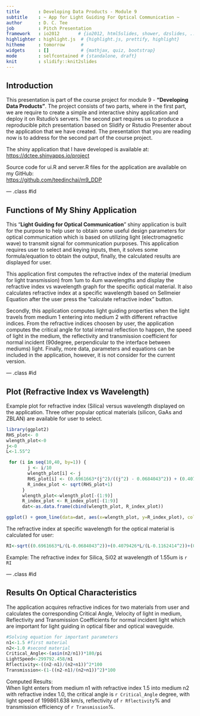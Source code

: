 ```yaml
---
title       : Developing Data Products - Module 9
subtitle    : ~ App for Light Guiding For Optical Communication ~
author      : D. C. Tee
job         : Pitch Presentation
framework   : io2012       # {io2012, html5slides, shower, dzslides, ...}
highlighter : highlight.js  # {highlight.js, prettify, highlight}
hitheme     : tomorrow      # 
widgets     : []            # {mathjax, quiz, bootstrap}
mode        : selfcontained # {standalone, draft}
knit        : slidify::knit2slides
---
```


## Introduction
This presentation is part of the course project for module 9 - **"Developing Data Products"**. The project consists of two parts, where in the first part, we are require to create a simple and interactive shiny application and deploy it on Rstudio's servers. The second part requires us to produce a reproducible pitch presentation based on Slidify or Rstudio Presenter about the application that we have created. The presentation that you are reading now is to address for the second part of the course project.  

The shiny application that I have developed is available at:  
<https://dctee.shinyapps.io/project>  

Source code for ui.R and server.R files for the application are available on my GitHub:  
<https://github.com/teedinchai/m9_DDP>  

--- .class #id 

## Functions of My Shiny Application

This "**Light Guiding for Optical Communication**" shiny application is built for the purpose to help user to obtain some useful design parameters for optical communication which is based on utilizing light (electromagnetic wave) to transmit signal for communication purposes. This application requires user to select and keying inputs, then, it solves some formula/equation to obtain the output, finally, the calculated results are displayed for user.

This application first computes the refractive index of the material (medium for light transmission) from 1um to 4um wavelengths and display the refractive index vs wavelength graph for the specific optical material. It also calculates refractive index at a specific wavelength based on Sellmeier Equation after the user press the "calculate refractive index" button. 

Secondly, this application computes light guiding properties when the light travels from medium 1 entering into medium 2 with different refractive indices. From the refractive indices choosen by user, the application computes the critical angle for total internal reflection to happen, the speed of light in the medium, the reflectivity and transmission coefficient for normal incident (90degree, perpendicular to the interface between mediums) light. Finally, more data, parameters and equations can be included in the application, however, it is not consider for the current version.

--- .class #id

## Plot (Refractive Index vs Wavelength)
Example plot for refractive index (Silica) versus wavelength displayed on the application. Three other popular optical materials (silicon, GaAs and ZBLAN) are available for user to select. 
```r
library(ggplot2)
RHS_plot<- 0
wlength_plot<-0
j<-0
L<-1.55^2    

 for (i in seq(10,40, by=1)) {
        j <- i/10
        wlength_plot[i] <- j
        RHS_plot[i] <- (0.6961663*(j^2)/((j^2) - 0.0684043^2)) + (0.4079426*(j^2)/((j^2) - 0.1162414^2)) + (0.8974794*(j^2)/((j^2) - 9.896161^2))
        R_index_plot <- sqrt(RHS_plot+1)
      }
      wlength_plot<-wlength_plot[-(1:9)]
      R_index_plot <- R_index_plot[-(1:9)]
      dat<-as.data.frame(cbind(wlength_plot, R_index_plot))
```
```r
ggplot() + geom_line(data=dat, aes(x=wlength_plot, y=R_index_plot), color ="red") + labs(title="Silica, SiO2") + xlab("wavelength (um)") + ylab("Refractive Index")
```
  
The refractive index at specific wavelength for the optical material is calculated for user:
```r
RI<-sqrt((0.6961663*L/(L-0.0684043^2))+(0.4079426*L/(L-0.1162414^2))+(0.8974794*L/(L-9.896161^2))+1)
```
Example: The refractive index for Silica, Si02 at wavelength of 1.55um is `r RI`

--- .class #id


## Results On Optical Characteristics
The application acquires refractive indices for two materials from user and calculates the corresponding Critical Angle, Velocity of light in medium, Reflectivity and Transmission Coefficients for normal incident light which are important for light guiding in optical fiber and optical waveguide. 
```r
#Solving equation for important parameters
n1<-1.5 #first material
n2<-1.0 #second material
Critical_Angle<-(asin(n2/n1))*180/pi 
LightSpeed<-299792.458/n1   
Rflectivity<-((n2-n1)/(n2+n1))^2*100 
Transmission<-(1-((n2-n1)/(n2+n1))^2)*100  
```
Computed Results:  
When light enters from medium n1 with refractive index 1.5 into medium n2 with refractive index 1.0, the critical angle is `r Critical_Angle` degree, with light speed of 199861.638 km/s, reflectivity of `r Rflectivity`% and transmission efficiency of `r Transmission`%.  
